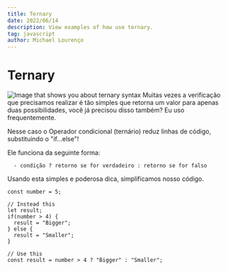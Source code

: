 ```yaml
---
title: Ternary
date: 2022/06/14
description: View examples of how use ternary.
tag: javascript
author: Michael Lourenço
---
```


# Ternary

<Image
  src="/images/SPT-TERNARIO.png"
  alt="Image that shows you about ternary syntax"
  width={1280}
  height={1120}
  priority
  className="next-image"
/>
Muitas vezes a verificação que precisamos realizar é tão simples que retorna um valor para apenas duas possibilidades, você já precisou disso também? Eu uso frequentemente.

Nesse caso o Operador condicional (ternário) reduz linhas de código, substituindo o "if...else"!

Ele funciona da seguinte forma:

```
  - condição ? retorno se for verdadeiro : retorno se for falso
```
Usando esta simples e poderosa dica, simplificamos nosso código. 

```
const number = 5; 

// Instead this
let result;
if(number > 4) {
  result = "Bigger";
} else {
  result = "Smaller";
}

// Use this
const result = number > 4 ? "Bigger" : "Smaller";

```